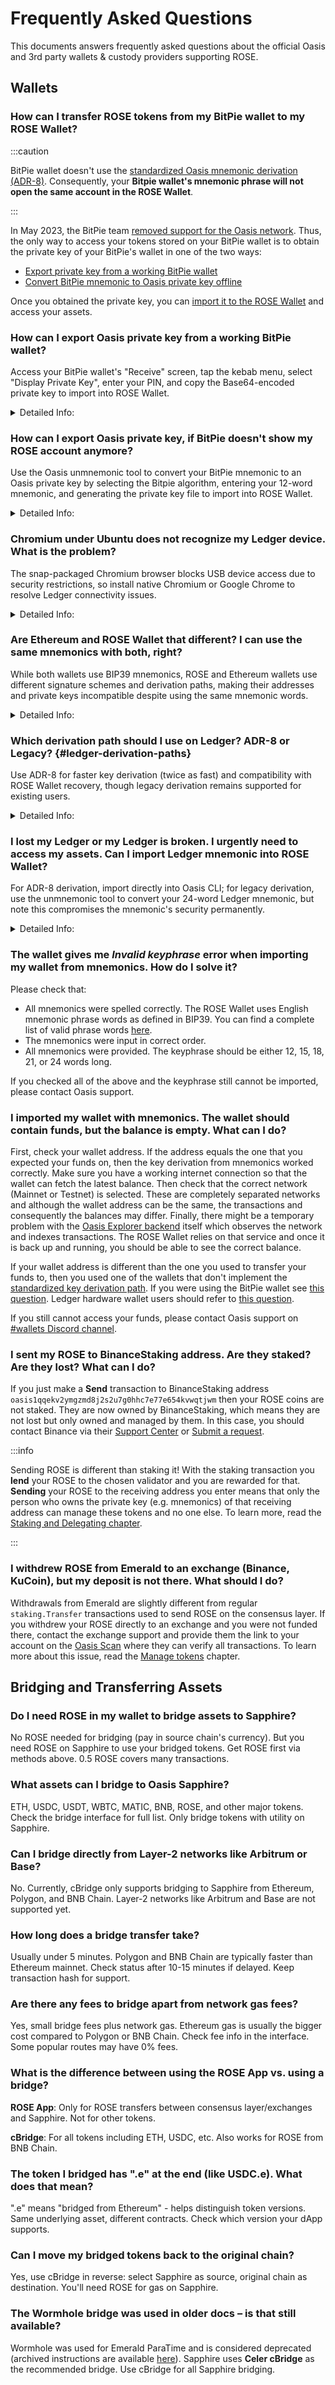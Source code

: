 
# Frequently Asked Questions

This documents answers frequently asked questions about the official Oasis and
3rd party wallets & custody providers supporting ROSE.

## Wallets

### How can I transfer ROSE tokens from my BitPie wallet to my ROSE Wallet?

:::caution

BitPie wallet doesn't use the [standardized Oasis mnemonic derivation (ADR-8)][ADR-8].
Consequently, your **Bitpie wallet's mnemonic phrase will not open the same
account in the ROSE Wallet**.

:::

In May 2023, the BitPie team [removed support for the Oasis
network][bitpie-announcement]. Thus, the only way to access your tokens stored
on your BitPie wallet is to obtain the private key of your BitPie's wallet in
one of the two ways:

- [Export private key from a working BitPie wallet](#how-can-i-export-oasis-private-key-from-a-working-bitpie-wallet)
- [Convert BitPie mnemonic to Oasis private key offline](#how-can-i-export-oasis-private-key-if-bitpie-doesnt-show-my-rose-account-anymore)

Once you obtained the private key, you can
[import it to the ROSE Wallet][rose-wallet-import-private-key] and access
your assets.

[bitpie-announcement]: https://medium.com/bitpie/announcement-on-suspension-of-support-for-algo-and-rose-fc35cb322617
[ADR-8]: ../../adrs/0008-standard-account-key-generation.md
[rose-wallet-import-private-key]: ../../general/manage-tokens/oasis-wallets/web.mdx#import-an-existing-account

### How can I export Oasis private key from a working BitPie wallet?

Access your BitPie wallet's "Receive" screen, tap the kebab menu, select
"Display Private Key", enter your PIN, and copy the Base64-encoded private key
to import into ROSE Wallet.

<details>
<summary>Detailed Info:</summary>

:::tip

Chinese users can follow the [official BitPie support article] on how to export
the Oasis private key from your BitPie wallet.

[official BitPie support article]: https://bitpie.zendesk.com/hc/zh-cn/articles/6796209839503

:::

If you have an existing ROSE account in your BitPie wallet, you can obtain the
wallet's private key by following the steps below.

On the main BitPie wallet screen, click on the "Receive" button.

![BitPie main screen](../images/wallet/bitpie/mainscreen.png)

The QR code with your ROSE address will appear. Then, in the top right corner,
tap on the kebab menu "⋮" and select "Display Private Key"_._

![BitPie show private key](../images/wallet/bitpie/show_private_key.png)

BitPie wallet will now ask you to enter your PIN to access the private key.

Finally, your account's private key will be shown to you encoded in Base64
format (e.g.
`YgwGOfrHG1TVWSZBs8WM4w0BUjLmsbk7Gqgd7IGeHfSqdbeQokEhFEJxtc3kVQ4KqkdZTuD0bY7LOlhdEKevaQ==`)
which you can
[import into ROSE Wallet][rose-wallet-import-private-key].

</details>

### How can I export Oasis private key, if BitPie doesn't show my ROSE account anymore?

Use the Oasis unmnemonic tool to convert your BitPie mnemonic to an Oasis
private key by selecting the Bitpie algorithm, entering your 12-word mnemonic,
and generating the private key file to import into ROSE Wallet.

<details>
<summary>Detailed Info:</summary>

<!-- NOTE: This answer is similar to the Ledger answer below. Keep them in sync. -->

If you reinstalled BitPie or restored it with a mnemonic on a new device, you
may not have your ROSE account present anymore. In this case, you will have
to convert your BitPie mnemonic to the Oasis private key using the [Oasis
unmnemonic tool] (64-bit binaries available for [Linux][unmnemonic-linux],
[MacOS][unmnemonic-macos] and [Windows][unmnemonic-windows]).

Open a terminal (on Windows run `cmd`), move to the corresponding folder and
invoke the unmnemonic executable:

<Tabs>
<TabItem value="Linux">

```shell
./unmnemonic_linux_amd64
```

</TabItem>
<TabItem value="MacOS">

```shell
./unmnemonic_darwin_all
```

</TabItem>
<TabItem value="Windows">

```shell
unmnemonic_windows_amd64
```

</TabItem>
</Tabs>

An interactive prompt will be shown to you:

1. select the **Bitpie** algorithm,
2. enter the number of words in the mnemonic (typically **12**) and carefully
   type them in one by line,
3. enter the private key index (start with **0** and gradually increase it by 1,
   if the resulting account does not contain any tokens),
4. answer **Yes** for writing the keys to disk,
5. enter the name of the **output directory** to store the Oasis private key
   into (by default the folder name starts with `wallet-export-`)

For example:

```
  unmnemonic - Recover Oasis Network signing keys from mnemonics

? Which algorithm does your wallet use Bitpie
? How many words is your mnemonic 12
? Enter word 1 *****
? Enter word 2 ******
? Enter word 3 ******
? Enter word 4 *******
? Enter word 5 *****
? Enter word 6 *******
? Enter word 7 *******
? Enter word 8 ****
? Enter word 9 *****
? Enter word 10 ******
? Enter word 11 *****
? Enter word 12 ******
? Wallet index(es) (comma separated) 0
 Index[0]: oasis1qp8d9kuduq0zutuatjsgltpugxvl38cuaq3gzkmn
? Write the keys to disk Yes
? Output directory /home/user/unmnemonic/wallet-export-2023-05-01
 Index[0]: oasis1qp8d9kuduq0zutuatjsgltpugxvl38cuaq3gzkmn.private.pem - done
Done writing wallet keys to disk, goodbye.
```

Finally, look into the output directory. There you should find a `.private.pem`
file containing the private key and named after the address it belongs to. You
can either:

- Open it with a text editor, copy the Base64-encoded key between the
`-----BEGIN ED25519 PRIVATE KEY-----` and `-----END ED25519 PRIVATE KEY-----`,
and [paste it into the ROSE Wallet][rose-wallet-import-private-key], or
- if you use the [Oasis CLI] simply execute the [`oasis wallet import-file`]
  command to add the exported account to your CLI wallet, for example:

  ![code shell](../../../external/cli/examples/wallet/import-file-unmnemonic.in.static)

[Oasis unmnemonic tool]: https://github.com/oasisprotocol/tools/tree/main/unmnemonic
[unmnemonic-linux]: https://github.com/oasisprotocol/tools/releases/download/unmnemonic-tool-0.1.0/unmnemonic_linux_amd64
[unmnemonic-windows]: https://github.com/oasisprotocol/tools/releases/download/unmnemonic-tool-0.1.0/unmnemonic_windows_amd64.exe
[unmnemonic-macos]: https://github.com/oasisprotocol/tools/releases/download/unmnemonic-tool-0.1.0/unmnemonic_darwin_all
[`oasis wallet import-file`]: cli/wallet.md#import-file

</details>

### Chromium under Ubuntu does not recognize my Ledger device. What is the problem?

The snap-packaged Chromium browser blocks USB device access due to security
restrictions, so install native Chromium or Google Chrome to resolve Ledger
connectivity issues.

<details>
<summary>Detailed Info:</summary>

First check that you added the Ledger udev device descriptors as mentioned in
the [Linux installation guide]. Next, check that your Ledger wallet is
recognized by the [Oasis CLI]. You should be able to add your Ledger account to
the Oasis CLI wallet by running:

![code shell](../../../external/cli/examples/wallet/create.in.static)

If all of the above works, then the issue is most likely that Chromium does not
have the permission to access your Ledger device. Starting with Ubuntu 20.04 the
Chromium browser is installed via snap package by default. Snap is more
convenient for upstream developers to deploy their software and it also adds
additional layer of security by using apparmor. In our case however, it prevents
Chromium to access arbitrary USB devices with WebUSB API including your Ledger
device. A workaround for this issue is to install Chromium natively using the
official [Chormium beta PPA] or the official [Google Chrome .deb package].

[Linux installation guide]: https://support.ledger.com/article/4404389606417-zd
[Oasis CLI]: cli/README.md
[Chormium beta PPA]: https://launchpad.net/\~saiarcot895/+archive/ubuntu/chromium-beta
[Google Chrome .deb package]: https://dl.google.com/linux/direct/google-chrome-stable_current_amd64.deb

</details>

### Are Ethereum and ROSE Wallet that different? I can use the same mnemonics with both, right?

While both wallets use BIP39 mnemonics, ROSE and Ethereum wallets use different signature schemes and derivation paths, making their addresses and private keys incompatible despite using the same mnemonic words.

<details>
<summary>Detailed Info:</summary>

Yes, both ROSE and Ethereum wallets make use of the mnemonics as defined in [BIP39](https://github.com/bitcoin/bips/blob/master/bip-0039.mediawiki) and they even use the same wordlist to derive the keypairs for your wallet. However, they use a different **signature scheme and a derivation path**, so the addresses and the private keys are incompatible.

Here's a task for you:

1. Visit [https://iancoleman.io/bip39/](https://iancoleman.io/bip39/) to generate a BIP39 mnemonic.
2. Select ETH token and copy the hex-encoded private key of the first derived account, for example `0xab2c4f3bc70d40f12f6030750fe452448b5464114cbfc46704edeef2cd06da74`.
3. Import the Ethereum-compatible account with the private key obtained above to your ROSE Wallet.
4. Notice the Ethereum address of the account, for example `0x58c72Eb040Dd0DF10882aA87a39851c21Ae5F331`.
5. Now in the Account management screen, select this account and click on the "Export private key" button. Confirm the risk warning.
6. You will notice the private key of the Ethereum-compatible account, the hex-encoded address and the very same address encoded in the Oasis Bech32 format, in our case `oasis1qpaj6hznytpvyvalmsdg8vw5fzlpftpw7g7ku0h0`.
7. Now let's use the private key from step 2 to import the account. First, convert the hex-encoded key to base64 format, for example by using [this service](https://base64.guru/converter/encode/hex). In our example, that would be `qyxPO8cNQPEvYDB1D+RSRItUZBFMv8RnBO3u8s0G2nQ=`.
8. Next, import this base64-encoded private key to the ROSE Wallet Browser Extension.
9. You should see your newly imported account and the Oasis address. In our case `oasis1qzaf9zd8rlmchywmkkqmy00wrczstugfxu9q09ng`.
10. Observe that this account address **is different** than the Bech32-encoded version of the Ethereum-compatible address despite using the same private key to import the wallet with, because of a different _signature scheme_.

As an additional exercise, you can also create an Oasis account using the BIP39 mnemonic from the step 1 above. You will notice that the imported account's base64-encoded private key in the account details screen is different from the one in step 7 above. That's because Oasis uses a different _derivation path_ than Ethereum.

</details>

### Which derivation path should I use on Ledger? ADR-8 or Legacy? {#ledger-derivation-paths}

Use ADR-8 for faster key derivation (twice as fast) and compatibility with ROSE Wallet recovery, though legacy derivation remains supported for existing users.

<details>
<summary>Detailed Info:</summary>

To convert your mnemonic phrase into a private key for signing transactions,
each wallet (hardware or software) performs a _key derivation_. The Oasis
Protocol Foundation standardized the key derivation for the official ROSE Wallet
in a document called [ADR-8] back in January 2021. However, the Ledger
hardware wallet already supported signing transactions at that time using a
custom (we now call it _legacy_) derivation path which is incompatible with
the one defined in ADR-8. Later, in Oasis app for Ledger v2.3.1 support for
ADR-8 was added so the wallet can request either derivation from the Ledger
device.

The key derivation path defined in ADR-8 has the following advantages
compared to the legacy one:

- Derivation path is shorter which results in approximately twice as fast
  key derivation (and transaction signing) without compromising security.
- In case your Ledger device is broken or lost and you are unable to retrieve
  a new one, you will be able to import your Ledger mnemonic and restore your
  private key in a ROSE Wallet which implements ADR-8.

For reasons above, we recommend the usage of ADR-8. However, since there are
no security considerations at stake, the ROSE Wallet will support legacy
derivation on Ledger for the foreseeable future.

</details>

### I lost my Ledger or my Ledger is broken. I urgently need to access my assets. Can I import Ledger mnemonic into ROSE Wallet?

For ADR-8 derivation, import directly into Oasis CLI; for legacy derivation, use the unmnemonic tool to convert your 24-word Ledger mnemonic, but note this compromises the mnemonic's security permanently.

<details>
<summary>Detailed Info:</summary>

<!-- NOTE: This answer is similar to the BitPie answer above. Keep them in sync. -->

:::danger

When you import your Ledger mnemonic to a software wallet, consider
that mnemonic _potentially exposed/compromised_, i.e. not appropriate for a
hardware wallet mnemonic anymore. If you use a new hardware wallet in the
future, **never restore it from the mnemonic that was previously used by any
software wallet!**

:::

Ledger supports [two derivation paths](#ledger-derivation-paths) on the Oasis
network.

If you used your Ledger with the [Oasis CLI] and the [ADR-8] derivation path,
you can import the mnemonic directly into the CLI wallet by invoking
[`oasis wallet import`] and selecting the `ed25519-adr8` algorithm.

If you used your Ledger with the ROSE Wallet Web, the browser extension, the
Oasis CLI with the `ed25519-legacy` derivation path or the Oasis Core, then you
will need to use the [Oasis unmnemonic tool] (64-bit binaries available for
[Linux][unmnemonic-linux], [MacOS][unmnemonic-macos] and
[Windows][unmnemonic-windows]).

Open a terminal (on Windows run `cmd`), move to the corresponding folder and
invoke the unmnemonic executable:

<Tabs>
<TabItem value="Linux">

```shell
./unmnemonic_linux_amd64
```

</TabItem>
<TabItem value="MacOS">

```shell
./unmnemonic_darwin_all
```

</TabItem>
<TabItem value="Windows">

```shell
unmnemonic_windows_amd64
```

</TabItem>
</Tabs>

An interactive prompt will be shown to you:

1. select the **Ledger** algorithm,
2. enter the number of words in the mnemonic (typically **24**) and carefully
   type them in one by line,
3. enter the private key index (start with **0** and gradually increase it by 1,
   if the resulting account does not contain any tokens),
4. answer **Yes** for writing the keys to disk,
5. enter the name of the **output directory** to store the Oasis private key
   into (by default the folder name starts with `wallet-export-`)

For example:

```
  unmnemonic - Recover Oasis Network signing keys from mnemonics

? Which algorithm does your wallet use Ledger
 WARNING:

  Entering your Ledger device mnemonic into any non-Leger device
  can COMPROMISE THE SECURITY OF ALL ACCOUNTS TIED TO THE MNEMONIC.
  Use of this tool is STRONGLY DISCOURAGED.

? Have you read and understand the warning Yes
? How many words is your mnemonic 24
? Enter word 1 *****
? Enter word 2 ****
? Enter word 3 ****
? Enter word 4 ******
? Enter word 5 ****
? Enter word 6 *****
? Enter word 7 ****
? Enter word 8 *******
? Enter word 9 ******
? Enter word 10 *****
? Enter word 11 ***
? Enter word 12 *****
? Enter word 13 *****
? Enter word 14 ****
? Enter word 15 ****
? Enter word 16 ******
? Enter word 17 ****
? Enter word 18 *****
? Enter word 19 ****
? Enter word 20 *******
? Enter word 21 ******
? Enter word 22 *****
? Enter word 23 ***
? Enter word 24 *****
? Wallet index(es) (comma separated) 4
 Index[4]: oasis1qqwkm23pyg638xvl2nu00frxhapusjjv8qhh3p77
? Write the keys to disk Yes
? Output directory /home/oa/tmp/wallet-export-2023-11-28
 Index[4]: oasis1qqwkm23pyg638xvl2nu00frxhapusjjv8qhh3p77.private.pem - done
Done writing wallet keys to disk, goodbye.
```

Finally, look into the output directory. There you should find a `.private.pem`
file containing the private key and named after the address it belongs to. You
can either:

- Open it with a text editor, copy the Base64-encoded key between the
  `-----BEGIN ED25519 PRIVATE KEY-----` and `-----END ED25519 PRIVATE KEY-----`,
  and [paste it into the ROSE Wallet][rose-wallet-import-private-key], or
- if you use the [Oasis CLI] simply execute the [`oasis wallet import-file`]
  command to add the exported account to your CLI wallet, for example:

  ![code shell](../../../external/cli/examples/wallet/import-file-unmnemonic.in.static)

[`oasis wallet import`]: cli/wallet.md#import

</details>

### The wallet gives me _Invalid keyphrase_ error when importing my wallet from mnemonics. How do I solve it?

Please check that:

* All mnemonics were spelled correctly. The ROSE Wallet uses English mnemonic phrase words as defined in BIP39. You can find a complete list of valid phrase words [here](https://github.com/bitcoin/bips/blob/master/bip-0039/english.txt).
* The mnemonics were input in correct order.
* All mnemonics were provided. The keyphrase should be either 12, 15, 18, 21, or 24 words long.

If you checked all of the above and the keyphrase still cannot be imported, please contact Oasis support.

### I imported my wallet with mnemonics. The wallet should contain funds, but the balance is empty. What can I do?

First, check your wallet address. If the address equals the one that you
expected your funds on, then the key derivation from mnemonics worked correctly.
Make sure you have a working internet connection so that the wallet can fetch
the latest balance. Then check that the correct network (Mainnet or Testnet) is
selected. These are completely separated networks and although the wallet
address can be the same, the transactions and consequently the balances may
differ. Finally, there might be a temporary problem with the
[Oasis Explorer backend](https://explorer.oasis.io) itself which observes the network
and indexes transactions. The ROSE Wallet relies on that service and once it is
back up and running, you should be able to see the correct balance.

If your wallet address is different than the one you used to transfer your funds
to, then you used one of the wallets that don't implement the [standardized key
derivation path][ADR-8]. If you were using the BitPie wallet see
[this question](#how-can-i-export-oasis-private-key-from-a-working-bitpie-wallet).
Ledger hardware wallet users should refer to
[this question](#ledger-derivation-paths).

If you still cannot access your funds, please contact Oasis support on [#wallets
Discord channel][discord].

[discord]: https://oasis.io/discord

### I sent my ROSE to BinanceStaking address.  Are they staked? Are they lost? What can I do?

If you just make a **Send** transaction to BinanceStaking address
`oasis1qqekv2ymgzmd8j2s2u7g0hhc7e77e654kvwqtjwm` then your ROSE coins are not
staked. They are now owned by BinanceStaking, which means they are not lost but
only owned and managed by them. In this case, you should contact Binance via
their [Support Center](https://www.binance.com/en/support) or
[Submit a request](https://www.binance.com/en/chat).

:::info

Sending ROSE is different than staking it! With the staking transaction you
**lend** your ROSE to the chosen validator and you are rewarded for that.
**Sending** your ROSE to the receiving address you enter means that only the
person who owns the private key (e.g. mnemonics) of that receiving address can
manage these tokens and no one else. To learn more, read the
[Staking and Delegating chapter](staking-and-delegating.md).

:::

### I withdrew ROSE from Emerald to an exchange (Binance, KuCoin), but my deposit is not there. What should I do?

Withdrawals from Emerald are slightly different from regular `staking.Transfer`
transactions used to send ROSE on the consensus layer. If you withdrew your
ROSE directly to an exchange and you were not funded there, contact the
exchange support and provide them the link to your account on the
[Oasis Scan](https://www.oasisscan.com) where they can verify all transactions.
To learn more about this issue, read the [Manage tokens](README.mdx) chapter.

## Bridging and Transferring Assets

### Do I need ROSE in my wallet to bridge assets to Sapphire?

No ROSE needed for bridging (pay in source chain's currency). But you need
ROSE on Sapphire to use your bridged tokens. Get ROSE first via methods above.
0.5 ROSE covers many transactions.

### What assets can I bridge to Oasis Sapphire?

ETH, USDC, USDT, WBTC, MATIC, BNB, ROSE, and other major tokens. Check the
bridge interface for full list. Only bridge tokens with utility on Sapphire.

### Can I bridge directly from Layer-2 networks like Arbitrum or Base?

No. Currently, cBridge only supports bridging to Sapphire from Ethereum, Polygon,
and BNB Chain. Layer-2 networks like Arbitrum and Base are not supported yet.

### How long does a bridge transfer take?

Usually under 5 minutes. Polygon and BNB Chain are typically faster than
Ethereum mainnet. Check status after 10-15 minutes if delayed. Keep transaction
hash for support.

### Are there any fees to bridge apart from network gas fees?

Yes, small bridge fees plus network gas. Ethereum gas is usually the bigger cost
compared to Polygon or BNB Chain. Check fee info in the interface. Some popular
routes may have 0% fees.

### What is the difference between using the ROSE App vs. using a bridge?

**ROSE App**: Only for ROSE transfers between consensus layer/exchanges and
Sapphire. Not for other tokens.

**cBridge**: For all tokens including ETH, USDC, etc. Also works for ROSE from
BNB Chain.

### The token I bridged has ".e" at the end (like USDC.e). What does that mean?

".e" means "bridged from Ethereum" - helps distinguish token versions. Same
underlying asset, different contracts. Check which version your dApp supports.

### Can I move my bridged tokens back to the original chain?

Yes, use cBridge in reverse: select Sapphire as source, original chain as
destination. You'll need ROSE for gas on Sapphire.

### The Wormhole bridge was used in older docs – is that still available?

Wormhole was used for Emerald ParaTime and is considered deprecated (archived
instructions are available
[here](https://github.com/oasisprotocol/docs/blob/01cee79bf75fbda1a2f74543f2cf24ccd25eeed1/docs/general/manage-tokens/how-to-transfer-eth-erc20-to-emerald-paratime.md)).
Sapphire uses **Celer cBridge** as the recommended bridge. Use cBridge for all
Sapphire bridging.
